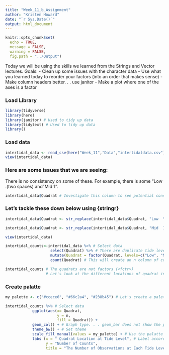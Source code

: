 ```yaml
---
title: "Week_11_b_Assignment"
author: "Kristen Howard"
date: "`r Sys.Date()`"
output: html_document
---
```


```r
knitr::opts_chunk$set(
  echo = TRUE,
  message = FALSE,
  warning = FALSE,
  fig.path = "../Output")
```
Today we will be using the skills we learned from the Strings and Vector lectures. Goals:
 - Clean up some issues with the character data
 - Use what you learned today to reorder your factors (into an order that makes sense)
 - Make column headers better. . . use janitor
 - Make a plot where one of the axes is a factor
 
### Load Library

```r
library(tidyverse)
library(here)
library(janitor) # Used to tidy up data
library(tidytext) # Used to tidy up data
library()
```


### Load data
```r
intertidal_data <- read_csv(here("Week_11","Data","intertidaldata.csv"))
view(intertidal_data) 
```



### Here are some issues that we are seeing:
There is no consistency on some of these. For example, there is some "Low  .(two spaces) and "Mid 1".
```r
intertidal_data$Quadrat # Investigate this column to see potential consistency errors

```

### Let's tackle these down below using {stringr}

```r
intertidal_data$Quadrat <- str_replace(intertidal_data$Quadrat, "Low  \\.","Low") # This solved the "Low  ." issue

intertidal_data$Quadrat <- str_replace(intertidal_data$Quadrat, "Mid  1", "Mid") # This solved the mid 1 issue

view(intertidal_data)
```


```r
intertidal_counts<-intertidal_data %>% # Select data
                    select(Quadrat) %>% # There are duplicate tide levels now!
                    mutate(Quadrat = factor(Quadrat, levels=c("Low", "Mid", "High")))  %>% # Make the quadrat location a factor
                    count(Quadrat) # This will create an n column of counts

intertidal_counts # The quadrats are not factors (<fctr>)
                  # Let's look at the different locations of quadrat in low, mid, or high tide 
```
### Create palatte
```r

my_palette <- c("#ccece6", "#66c2a4", "#238b45") # Let's create a palette 
```


```r
intertidal_counts %>% # Select data
            ggplot(aes(x= Quadrat,
                       y = n,
                       fill = Quadrat)) +
            geom_col() + # Graph type. . . geom_bar does not show the proper counts on the 7 axis
            theme_bw() + # Set theme
            scale_fill_manual(values = my_palette) + # Use the palatte you created
            labs (x = " Quadrat Location at Tide Level", # Label accordingly
                  y = "Number of Counts",
                  title = "The Number of Observations at Each Tide Level")
```


